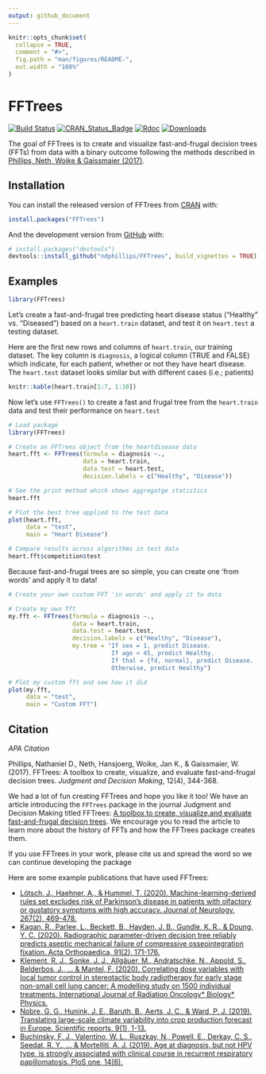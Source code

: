 ```yaml
---
output: github_document
---
```


<!-- README.md is generated from README.Rmd. Please edit that file -->

```r
knitr::opts_chunk$set(
  collapse = TRUE,
  comment = "#>",
  fig.path = "man/figures/README-",
  out.width = "100%"
)
```

# FFTrees

[![Build Status](https://travis-ci.org/ndphillips/FFTrees.svg?branch=master)](https://travis-ci.org/ndphillips/FFTrees)
[![CRAN_Status_Badge](http://www.r-pkg.org/badges/version/FFTrees)](https://CRAN.R-project.org/package=FFTrees)
[![Rdoc](http://www.rdocumentation.org/badges/version/FFTrees)](http://www.rdocumentation.org/packages/FFTrees)
[![Downloads](http://cranlogs.r-pkg.org/badges/FFTrees?color=brightgreen)](http://www.r-pkg.org/pkg/FFTrees)


The goal of FFTrees is to create and visualize fast-and-frugal decision trees (FFTs) from data with a binary outcome following the methods described in [Phillips, Neth, Woike & Gaissmaier (2017)](http://journal.sjdm.org/17/17217/jdm17217.pdf).

## Installation

You can install the released version of FFTrees from [CRAN](https://CRAN.R-project.org) with:

``` r
install.packages("FFTrees")
```

And the development version from [GitHub](https://github.com/) with:

``` r
# install.packages("devtools")
devtools::install_github("ndphillips/FFTrees", build_vignettes = TRUE)
```
## Examples


```r
library(FFTrees)
```

Let's create a fast-and-frugal tree predicting heart disease status ("Healthy" vs. "Diseased") based on a `heart.train` dataset, and test it on `heart.test` a testing dataset.

Here are the first new rows and columns of `heart.train`, our training dataset. The key column is `diagnosis`, a logical column  (TRUE and FALSE) which indicate, for each patient, whether or not they have heart disease. The `heart.test` dataset looks similar but with different cases (i.e.; patients)

```r
knitr::kable(heart.train[1:7, 1:10])
```

Now let's use `FFTrees()` to create a fast and frugal tree from the `heart.train` data and test their performance on `heart.test`

```r
# Load package
library(FFTrees)

# Create an FFTrees object from the heartdisease data
heart.fft <- FFTrees(formula = diagnosis ~., 
                     data = heart.train,
                     data.test = heart.test, 
                     decision.labels = c("Healthy", "Disease"))

# See the print method which shows aggregatge statistics
heart.fft

# Plot the best tree applied to the test data
plot(heart.fft,
     data = "test",
     main = "Heart Disease")

# Compare results across algorithms in test data
heart.fft$competition$test
```

Because fast-and-frugal trees are so simple, you can create one 'from words' and apply it to data!

```r
# Create your own custom FFT 'in words' and apply it to data

# Create my own fft
my.fft <- FFTrees(formula = diagnosis ~., 
                  data = heart.train,
                  data.test = heart.test, 
                  decision.labels = c("Healthy", "Disease"),
                  my.tree = "If sex = 1, predict Disease.
                             If age < 45, predict Healthy.
                             If thal = {fd, normal}, predict Disease. 
                             Otherwise, predict Healthy")

# Plot my custom fft and see how it did
plot(my.fft,
     data = "test",
     main = "Custom FFT")
```


## Citation


*APA Citation*

Phillips, Nathaniel D., Neth, Hansjoerg, Woike, Jan K., & Gaissmaier, W. (2017). FFTrees: A toolbox to create, visualize, and evaluate fast-and-frugal decision trees. *Judgment and Decision Making*, 12(4), 344-368.

We had a lot of fun creating FFTrees and hope you like it too! We have an article introducing the `FFTrees` package in the journal Judgment and Decision Making titled FFTrees: [A toolbox to create, visualize,and evaluate fast-and-frugal decision trees](http://journal.sjdm.org/17/17217/jdm17217.pdf). We encourage you to read the article to learn more about the history of FFTs and how the FFTrees package creates them.

If you use FFTrees in your work, please cite us and spread the word so we can continue developing the package

Here are some example publications that have used FFTrees:

- [Lötsch, J., Haehner, A., & Hummel, T. (2020). Machine-learning-derived rules set excludes risk of Parkinson’s disease in patients with olfactory or gustatory symptoms with high accuracy. Journal of Neurology, 267(2), 469-478.](https://link.springer.com/article/10.1007/s00415-019-09604-6)
- [Kagan, R., Parlee, L., Beckett, B., Hayden, J. B., Gundle, K. R., & Doung, Y. C. (2020). Radiographic parameter-driven decision tree reliably predicts aseptic mechanical failure of compressive osseointegration fixation. Acta Orthopaedica, 91(2), 171-176.](https://www.tandfonline.com/doi/full/10.1080/17453674.2020.1716295)
- [Klement, R. J., Sonke, J. J., Allgäuer, M., Andratschke, N., Appold, S., Belderbos, J., ... & Mantel, F. (2020). Correlating dose variables with local tumor control in stereotactic body radiotherapy for early stage non-small cell lung cancer: A modelling study on 1500 individual treatments. International Journal of Radiation Oncology* Biology* Physics.](https://www.sciencedirect.com/science/article/pii/S036030162030897X)
- [Nobre, G. G., Hunink, J. E., Baruth, B., Aerts, J. C., & Ward, P. J. (2019). Translating large-scale climate variability into crop production forecast in Europe. Scientific reports, 9(1), 1-13.](https://www.nature.com/articles/s41598-018-38091-4)
- [Buchinsky, F. J., Valentino, W. L., Ruszkay, N., Powell, E., Derkay, C. S., Seedat, R. Y., ... & Mortelliti, A. J. (2019). Age at diagnosis, but not HPV type, is strongly associated with clinical course in recurrent respiratory papillomatosis. PloS one, 14(6).](https://www.ncbi.nlm.nih.gov/pmc/articles/PMC6563955/)

